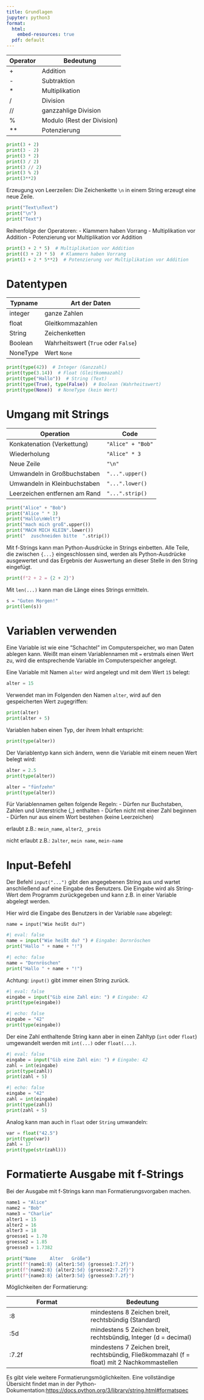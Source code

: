 ```yaml
---
title: Grundlagen
jupyter: python3
format: 
  html:
    embed-resources: true
  pdf: default
---
```




| Operator | Bedeutung                |
|----------|-------------------------|
| +        | Addition                |
| -        | Subtraktion             |
| *        | Multiplikation          |
| /        | Division                |
| //       | ganzzahlige Division    |
| %        | Modulo (Rest der Division) |
| **       | Potenzierung            |

```python
print(3 + 2)  
print(3 - 2)  
print(3 * 2)  
print(3 / 2)  
print(3 // 2)  
print(3 % 2)  
print(3**2)  
```

Erzeugung von Leerzeilen:
Die Zeichenkette `\n` in einem String erzeugt eine neue Zeile.

```python
print("Text\nText")
print("\n")
print("Text")
```

Reihenfolge der Operatoren:
- Klammern haben Vorrang
- Multiplikation vor Addition
- Potenzierung vor Multiplikation vor Addition

```python
print(3 + 2 * 5)  # Multiplikation vor Addition
print((3 + 2) * 5)  # Klammern haben Vorrang
print(3 + 2 * 5**2)  # Potenzierung vor Multiplikation vor Addition
```

# Datentypen

Typname   | Art der Daten
----------|--------------
integer   | ganze Zahlen
float     | Gleitkommazahlen
String    | Zeichenketten
Boolean   | Wahrheitswert (`True` oder `False`)
NoneType  | Wert `None`

```python
print(type(42))  # Integer (Ganzzahl)
print(type(3.14))  # Float (Gleitkommazahl)
print(type("Hallo"))  # String (Text)
print(type(True), type(False))  # Boolean (Wahrheitswert)
print(type(None))  # NoneType (kein Wert)
```

# Umgang mit Strings

| Operation                     | Code                     |
|-------------------------------|------------------------------|
| Konkatenation (Verkettung)    | `"Alice" + "Bob"`            |
| Wiederholung                  | `"Alice" * 3`                |
| Neue Zeile                    | `"\n"`                       |
| Umwandeln in Großbuchstaben   | `"...".upper()`              |
| Umwandeln in Kleinbuchstaben  | `"...".lower()`              |
| Leerzeichen entfernen am Rand | `"...".strip()`              |

```python
print("Alice" + "Bob") 
print("Alice " * 3)  
print("Hallo\nWelt") 
print("mach mich groß".upper())
print("MACH MICH KLEIN".lower())
print("  zuschneiden bitte  ".strip())
```

Mit f-Strings kann man Python-Ausdrücke in Strings einbetten. Alle Teile, die zwischen `{...}` eingeschlossen sind, werden als Python-Ausdrücke ausgewertet und das Ergebnis der Auswertung an dieser Stelle in den String eingefügt.

```python
print(f"2 + 2 = {2 + 2}")
```

Mit `len(...)` kann man die Länge eines Strings ermitteln.

```python
s = "Guten Morgen!"
print(len(s))
```

# Variablen verwenden

Eine Variable ist wie eine "Schachtel" im Computerspeicher, wo man Daten ablegen kann. Weißt man einem Variablennamen mit `=` erstmals einen Wert zu, wird die entsprechende Variable im Computerspeicher angelegt.

Eine Variable mit Namen `alter` wird angelegt und mit dem Wert `15` belegt:

```python
alter = 15
```

Verwendet man im Folgenden den Namen `alter`, wird auf den gespeicherten Wert zugegriffen:

```python
print(alter)
print(alter + 5)
```

Variablen haben einen Typ, der ihrem Inhalt entspricht:

```python
print(type(alter))
```

Der Variablentyp kann sich ändern, wenn die Variable mit einem neuen Wert belegt wird:

```python
alter = 2.5
print(type(alter))

alter = "fünfzehn"
print(type(alter))
```

Für Variablennamen gelten folgende Regeln:
- Dürfen nur Buchstaben, Zahlen und Unterstriche (_) enthalten
- Dürfen nicht mit einer Zahl beginnen
- Dürfen nur aus einem Wort bestehen (keine Leerzeichen)

erlaubt z.B.: `mein_name`, `alter2`, `_preis`

nicht erlaubt z.B.: `2alter`, `mein name`, `mein-name`

# Input-Befehl

Der Befehl `input("...")` gibt den angegebenen String aus und wartet anschließend auf eine Eingabe des Benutzers. Die Eingabe wird als String-Wert dem Programm zurückgegeben und kann z.B. in einer Variable abgelegt werden.

Hier wird die Eingabe des Benutzers in der Variable `name` abgelegt:
```
name = input("Wie heißt du?")
```

```python
#| eval: false
name = input("Wie heißt du? ") # Eingabe: Dornröschen
print("Hallo " + name + "!")
```
```python
#| echo: false
name = "Dornröschen"
print("Hallo " + name + "!")
```
Achtung: `input()` gibt immer einen String zurück.

```python
#| eval: false
eingabe = input("Gib eine Zahl ein: ") # Eingabe: 42
print(type(eingabe))
```
```python
#| echo: false
eingabe = "42"
print(type(eingabe))
```

Der eine Zahl enthaltende String kann aber in einen Zahltyp (`int` oder `float`) umgewandelt werden mit `int(...)` oder `float(...)`.

```python
#| eval: false
eingabe = input("Gib eine Zahl ein: ") # Eingabe: 42
zahl = int(eingabe)
print(type(zahl))
print(zahl + 5) 
```
```python
#| echo: false
eingabe = "42"
zahl = int(eingabe)
print(type(zahl))
print(zahl + 5) 
```
Analog kann man auch in `float` oder `String` umwandeln:

```python
var = float("42.5")
print(type(var))
zahl = 17
print(type(str(zahl)))
```

# Formatierte Ausgabe mit f-Strings

Bei der Ausgabe mit f-Strings kann man Formatierungsvorgaben machen.

```python
name1 = "Alice"
name2 = "Bob"
name3 = "Charlie"
alter1 = 15
alter2 = 16
alter3 = 18
groesse1 = 1.70
groesse2 = 1.85
groesse3 = 1.7382

print("Name     Alter   Größe")
print(f"{name1:8} {alter1:5d} {groesse1:7.2f}")
print(f"{name2:8} {alter2:5d} {groesse2:7.2f}")
print(f"{name3:8} {alter3:5d} {groesse3:7.2f}")
```

Möglichkeiten der Formatierung:

| Format | Bedeutung |
|--------|-----------|
| :8     | mindestens 8 Zeichen breit, rechtsbündig (Standard) |
| :5d    | mindestens 5 Zeichen breit, rechtsbündig, Integer (d = decimal) |
| :7.2f  | mindestens 7 Zeichen breit, rechtsbündig, Fließkommazahl (f = float) mit 2 Nachkommastellen |

Es gibt viele weitere Formatierungsmöglichkeiten. Eine vollständige Übersicht findet man in der Python-Dokumentation:[https://docs.python.org/3/library/string.html#formatspec](https://docs.python.org/3/library/string.html#formatspec)


